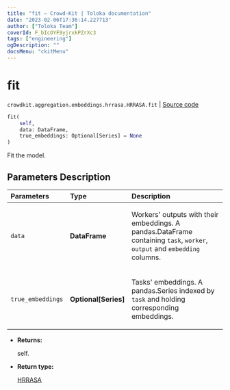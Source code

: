 ```yaml
---
title: "fit — Crowd-Kit | Toloka documentation"
date: "2023-02-06T17:36:14.227713"
author: ["Toloka Team"]
coverId: F_bIcOYF9yjrxkPZrXc3
tags: ["engineering"]
ogDescription: ""
docsMenu: "ckitMenu"
---
```


# fit
`crowdkit.aggregation.embeddings.hrrasa.HRRASA.fit` | [Source code](https://github.com/Toloka/crowd-kit/blob/v1.2.0/crowdkit/aggregation/embeddings/hrrasa.py#L105)

```python
fit(
    self,
    data: DataFrame,
    true_embeddings: Optional[Series] = None
)
```

Fit the model.

## Parameters Description

| Parameters | Type | Description |
| :----------| :----| :-----------|
`data`|**DataFrame**|<p>Workers&#x27; outputs with their embeddings. A pandas.DataFrame containing `task`, `worker`, `output` and `embedding` columns.</p>
`true_embeddings`|**Optional\[Series\]**|<p>Tasks&#x27; embeddings. A pandas.Series indexed by `task` and holding corresponding embeddings.</p>

* **Returns:**

  self.

* **Return type:**

  [HRRASA](/docs-new/crowd-kit/reference/crowdkit.aggregation.embeddings.hrrasa.HRRASA)
